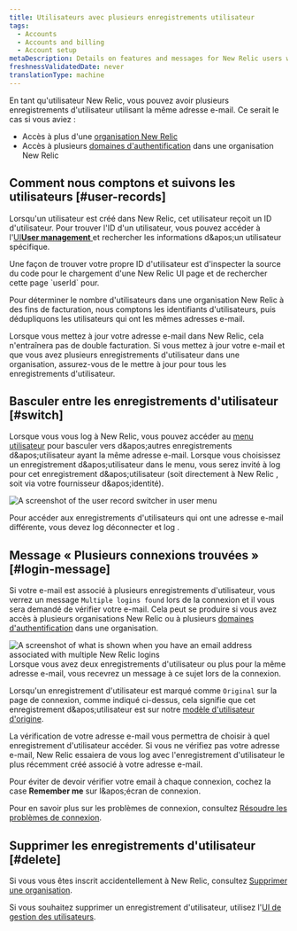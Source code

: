 ```yaml
---
title: Utilisateurs avec plusieurs enregistrements utilisateur
tags:
  - Accounts
  - Accounts and billing
  - Account setup
metaDescription: Details on features and messages for New Relic users with multiple user records and logins.
freshnessValidatedDate: never
translationType: machine
---
```


En tant qu&apos;utilisateur New Relic, vous pouvez avoir plusieurs enregistrements d&apos;utilisateur utilisant la même adresse e-mail. Ce serait le cas si vous aviez :

* Accès à plus d&apos;une [organisation New Relic](/docs/accounts/accounts-billing/account-structure/new-relic-account-structure)
* Accès à plusieurs [domaines d&apos;authentification](/docs/accounts/accounts-billing/new-relic-one-user-management/authentication-domains-saml-sso-scim-more) dans une organisation New Relic

## Comment nous comptons et suivons les utilisateurs [#user-records]

Lorsqu&apos;un utilisateur est créé dans New Relic, cet utilisateur reçoit un ID d&apos;utilisateur. Pour trouver l&apos;ID d&apos;un utilisateur, vous pouvez accéder à l&apos;[UI<DNT>**User management**</DNT> ](/docs/accounts/accounts-billing/new-relic-one-user-management/user-management-ui-and-tasks)et rechercher les informations d&amp;apos;un utilisateur spécifique.

<Callout variant="tip">
  Une façon de trouver votre propre ID d&apos;utilisateur est d&apos;inspecter la source du code pour le chargement d&apos;une New Relic UI page et de rechercher cette page `userId` pour.
</Callout>

Pour déterminer le nombre d&apos;utilisateurs dans une organisation New Relic à des fins de facturation, nous comptons les identifiants d&apos;utilisateurs, puis dédupliquons les utilisateurs qui ont les mêmes adresses e-mail.

Lorsque vous mettez à jour votre adresse e-mail dans New Relic, cela n&apos;entraînera pas de double facturation. Si vous mettez à jour votre e-mail et que vous avez plusieurs enregistrements d&apos;utilisateur dans une organisation, assurez-vous de le mettre à jour pour tous les enregistrements d&apos;utilisateur.

## Basculer entre les enregistrements d&apos;utilisateur [#switch]

Lorsque vous vous log à New Relic, vous pouvez accéder au [menu utilisateur](/docs/accounts/accounts-billing/general-account-settings/intro-account-settings) pour basculer vers d&amp;apos;autres enregistrements d&amp;apos;utilisateur ayant la même adresse e-mail. Lorsque vous choisissez un enregistrement d&amp;apos;utilisateur dans le menu, vous serez invité à log pour cet enregistrement d&amp;apos;utilisateur (soit directement à New Relic , soit via votre fournisseur d&amp;apos;identité).

<img title="User record switcher in user menu" alt="A screenshot of the user record switcher in user menu" src="/images/accounts_screenshot-crop_user-record-switcher.webp" />

Pour accéder aux enregistrements d&apos;utilisateurs qui ont une adresse e-mail différente, vous devez log déconnecter et log .

## Message « Plusieurs connexions trouvées » [#login-message]

Si votre e-mail est associé à plusieurs enregistrements d&apos;utilisateur, vous verrez un message `Multiple logins found` lors de la connexion et il vous sera demandé de vérifier votre e-mail. Cela peut se produire si vous avez accès à plusieurs organisations New Relic ou à plusieurs [domaines d&apos;authentification](/docs/accounts/accounts-billing/new-relic-one-user-management/authentication-domains-saml-sso-scim-more) dans une organisation.

<img title="Login UI for email addresses with multiple user records" alt="A screenshot of what is shown when you have an email address associated with multiple New Relic logins" src="/images/accounts_screenshot-crop_login-with-multiple-accounts-found.webp" />

<figcaption>
  Lorsque vous avez deux enregistrements d&apos;utilisateur ou plus pour la même adresse e-mail, vous recevrez un message à ce sujet lors de la connexion.
</figcaption>

Lorsqu&apos;un enregistrement d&apos;utilisateur est marqué comme `Original` sur la page de connexion, comme indiqué ci-dessus, cela signifie que cet enregistrement d&amp;apos;utilisateur est sur notre [modèle d&apos;utilisateur d&apos;origine](/docs/accounts/original-accounts-billing/original-users-roles/overview-user-models).

La vérification de votre adresse e-mail vous permettra de choisir à quel enregistrement d&apos;utilisateur accéder. Si vous ne vérifiez pas votre adresse e-mail, New Relic essaiera de vous log avec l&apos;enregistrement d&apos;utilisateur le plus récemment créé associé à votre adresse e-mail.

Pour éviter de devoir vérifier votre email à chaque connexion, cochez la case <DNT>**Remember me**</DNT> sur l&amp;apos;écran de connexion.

Pour en savoir plus sur les problèmes de connexion, consultez [Résoudre les problèmes de connexion](/docs/accounts/accounts-billing/account-setup/troubleshoot-new-relics-password-email-address-login-problems).

## Supprimer les enregistrements d&apos;utilisateur [#delete]

Si vous vous êtes inscrit accidentellement à New Relic, consultez [Supprimer une organisation](/docs/accounts/accounts-billing/account-setup/downgradecancel-account/#cancel-unused-org).

Si vous souhaitez supprimer un enregistrement d&apos;utilisateur, utilisez l&apos;[UI de gestion des utilisateurs](/docs/accounts/accounts-billing/new-relic-one-user-management/user-management-ui-and-tasks).